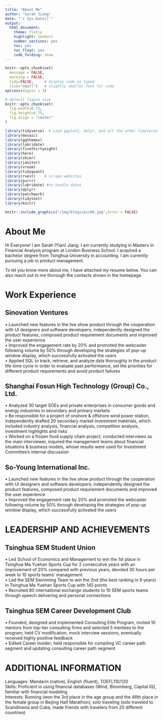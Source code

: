 ```yaml
---
title: "About Me"
author: "Sarah Jiang"
date: "`r Sys.Date()`"
output:
  html_document:
    theme: flatly
    highlight: zenburn
    number_sections: yes
    toc: yes
    toc_float: yes
    code_folding: show
---
```


```r
knitr::opts_chunk$set(
  message = FALSE, 
  warning = FALSE, 
  tidy=FALSE,     # display code as typed
  size="small")   # slightly smaller font for code
options(digits = 3)

# default figure size
knitr::opts_chunk$set(
  fig.width=6.75, 
  fig.height=6.75,
  fig.align = "center"
)
```

```r

library(tidyverse)  # Load ggplot2, dplyr, and all the other tidyverse packages
library(mosaic)
library(ggthemes)
library(lubridate)
library(fivethirtyeight)
library(here)
library(skimr)
library(janitor)
library(vroom)
library(tidyquant)
library(rvest)    # scrape websites
library(purrr)  
library(lubridate) #to handle dates
library(dplyr)
library(patchwork)
library(tidytext)
library(knitr)

```


```r
knitr::include_graphics("/img/blogs/pic08.jpg",error = FALSE)

```


# About Me

Hi Everyone! I am Sarah (Yian) Jiang. I am currently studying in Masters in Financial Analysis program at London Business School. I acquired a bachelor degree from Tsinghua University in accounting. I am currently pursuing a job in product management.

To let you know more about me, I have attached my resume below. You can also reach out to me thorough the contacts shown in the homepage.


# Work Experience

## Sinovation Ventures
•	Launched new features in the live show product through the cooperation with UI designers and software developers; independently designed the product features, composed product requirement documents and improved the user experience  
•	Improved the engagement rate by 20% and promoted the webcaster following volume by 50% through developing the strategies of pop-up window display, which successfully activated the users  
•	Applied SQL to track, retrieve, and analyze data thoroughly in the product life-time cycle in order to evaluate past performance, set the priorities for different product requirements and avoid product failures


## Shanghai Fosun High Technology (Group) Co., Ltd. 
•	Analyzed 30 target SOEs and private enterprises in consumer goods and energy industries in secondary and primary markets  
•	Be responsible for a project of onshore & offshore wind power station, independently drafted 20 secondary market investment materials, which included industry analysis, financial analysis, competition analysis, investment highlights and risks   
•	Worked on a frozen food supply chain project, conducted interviews as the main interviewer, inquired the management teams about financial situations & business models, whose results were used for Investment Committee’s internal discussion

## So-Young International Inc.
•	Launched new features in the live show product through the cooperation with UI designers and software developers; independently designed the product features, composed product requirement documents and improved the user experience   
•	Improved the engagement rate by 20% and promoted the webcaster following volume by 50% through developing the strategies of pop-up window display, which successfully activated the users


# LEADERSHIP AND ACHIEVEMENTS 

## Tsinghua SEM Student Union
•	Led School of Economics and Management to win the 1st place in Tsinghua Ma Yuehan Sports Cup for 2 consecutive years with an improvement of 20% compared with previous years, devoted 30 hours per week to 10 sports teams’ management   
•	Led the SEM Swimming Team to win the 2nd (the best ranking in 9 years) in Tsinghua Ma Yuehan Sports Cup with 145 points   
•	Recruited 80 international exchange students to 10 SEM sports teams through speech delivering and personal connections


## Tsinghua SEM Career Development Club
•	Founded, designed and implemented Consulting Elite Program, invited 10 mentors from top-tier consulting firms and selected 5 mentees to the program; held CV modification, mock interview sessions, eventually received highly positive feedback    
•	Edited Career Insider; held responsible for compiling VC career path segment and updating consulting career path segment 
 

# ADDITIONAL INFORMATION
Languages: Mandarin (native), English (fluent), TOEFL110/120    
Skills: Proficient in using financial databases (Wind, Bloomberg, Capital IQ), familiar with financial modeling   
Interests: Running (won the 3rd place in the age group and the 46th place in the female group in Beijing Half Marathon); solo traveling (solo traveled to Scandinavia and Cuba, made friends with travelers from 20 different countries)







